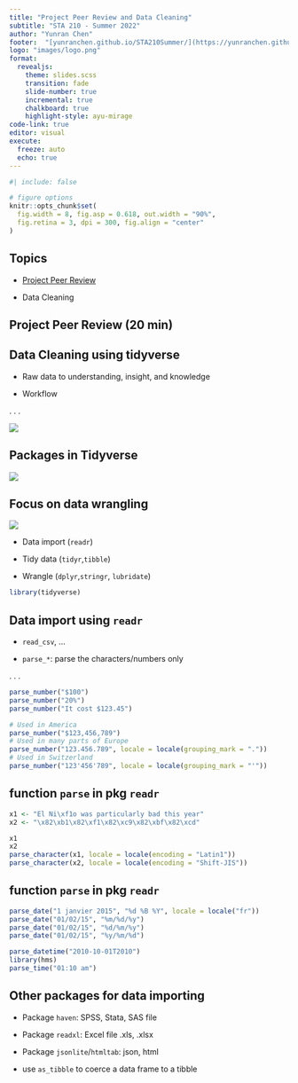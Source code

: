 ```yaml
---
title: "Project Peer Review and Data Cleaning"
subtitle: "STA 210 - Summer 2022"
author: "Yunran Chen"
footer:  "[yunranchen.github.io/STA210Summer/](https://yunranchen.github.io/STA210Summer/)"
logo: "images/logo.png"
format: 
  revealjs:
    theme: slides.scss
    transition: fade
    slide-number: true
    incremental: true 
    chalkboard: true
    highlight-style: ayu-mirage
code-link: true
editor: visual
execute:
  freeze: auto
  echo: true
---
```


```r
#| include: false

# figure options
knitr::opts_chunk$set(
  fig.width = 8, fig.asp = 0.618, out.width = "90%",
  fig.retina = 3, dpi = 300, fig.align = "center"
)

```

## Topics

-   [Project Peer Review](https://yunranchen.github.io/STA210Summer/project-description.html#peer-teamwork-evaluation)

-   Data Cleaning

## Project Peer Review (20 min)

## Data Cleaning using tidyverse 

-   Raw data to understanding, insight, and knowledge

-   Workflow

. . .

![](images/lec-27/data-science.png)


## Packages in Tidyverse

![](images/lec-27/tidyverse.png)

## Focus on data wrangling

![](images/lec-27/data-science.png)

-   Data import (`readr`)

-   Tidy data (`tidyr`,`tibble`)

-   Wrangle (`dplyr`,`stringr`, `lubridate`)

```r
library(tidyverse)
```


## Data import using `readr` {.smaller}

-   `read_csv`, ...

-    `parse_*`: parse the characters/numbers only
  
. . .

```r
parse_number("$100")
parse_number("20%")
parse_number("It cost $123.45")

# Used in America
parse_number("$123,456,789")
# Used in many parts of Europe
parse_number("123.456.789", locale = locale(grouping_mark = "."))
# Used in Switzerland
parse_number("123'456'789", locale = locale(grouping_mark = "'"))
```

## function `parse` in pkg `readr` {.smaller}

```r
x1 <- "El Ni\xf1o was particularly bad this year"
x2 <- "\x82\xb1\x82\xf1\x82\xc9\x82\xbf\x82\xcd"

x1
x2
parse_character(x1, locale = locale(encoding = "Latin1"))
parse_character(x2, locale = locale(encoding = "Shift-JIS"))
```


## function `parse` in pkg `readr` {.smaller}

```r
parse_date("1 janvier 2015", "%d %B %Y", locale = locale("fr"))
parse_date("01/02/15", "%m/%d/%y")
parse_date("01/02/15", "%d/%m/%y")
parse_date("01/02/15", "%y/%m/%d")
```

```r
parse_datetime("2010-10-01T2010")
library(hms)
parse_time("01:10 am")
```

## Other packages for data importing

-   Package `haven`: SPSS, Stata, SAS file

-   Package `readxl`: Excel file .xls, .xlsx

-   Package `jsonlite`/`htmltab`: json, html

-   use `as_tibble` to coerce a data frame to a tibble






